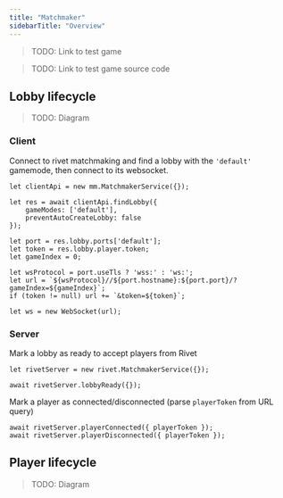 ```yaml
---
title: "Matchmaker"
sidebarTitle: "Overview"
---
```


> TODO: Link to test game

> TODO: Link to test game source code

## Lobby lifecycle

> TODO: Diagram

### Client

Connect to rivet matchmaking and find a lobby with the `'default'` gamemode, then connect to its websocket.

```
let clientApi = new mm.MatchmakerService({});

let res = await clientApi.findLobby({
    gameModes: ['default'],
    preventAutoCreateLobby: false
});

let port = res.lobby.ports['default'];
let token = res.lobby.player.token;
let gameIndex = 0;

let wsProtocol = port.useTls ? 'wss:' : 'ws:';
let url = `${wsProtocol}//${port.hostname}:${port.port}/?gameIndex=${gameIndex}`;
if (token != null) url += `&token=${token}`;

let ws = new WebSocket(url);

```

### Server

Mark a lobby as ready to accept players from Rivet

```
let rivetServer = new rivet.MatchmakerService({});

await rivetServer.lobbyReady({});

```

Mark a player as connected/disconnected (parse `playerToken` from URL query)

```
await rivetServer.playerConnected({ playerToken });
await rivetServer.playerDisconnected({ playerToken });

```

## Player lifecycle 

> TODO: Diagram